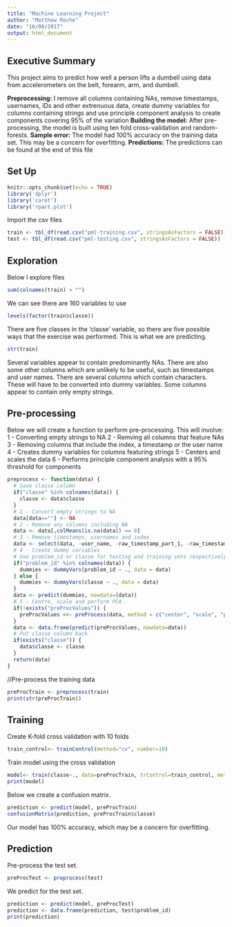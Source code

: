 ```yaml
---
title: "Machine Learning Project"
author: "Matthew Roche"
date: "16/08/2017"
output: html_document
---
```


## Executive Summary

This project aims to predict how well a person lifts a dumbell using data from accelerometers on the belt, forearm, arm, and dumbell.

**Preprocessing:** I remove all columns containing NAs, remove timestamps, usernames, IDs and other extrenuous data, create dummy variables for columns containing strings and use principle component analysis to create components covering 95% of the variation
**Building the model:** After pre-processing, the model is built using ten fold cross-validation and random-forests.
**Sample error:** The model had 100% accuracy on the training data set. This may be a concern for overfitting.
**Predictions:** The predictions can be found at the end of this file

## Set Up

```r
knitr::opts_chunk$set(echo = TRUE)
library('dplyr')
library('caret')
library('rpart.plot')
```

Import the csv files

```r
train <- tbl_df(read.csv("pml-training.csv", stringsAsFactors = FALSE))
test <- tbl_df(read.csv("pml-testing.csv", stringsAsFactors = FALSE))
```

## Exploration

Below I explore files

```r
sum(colnames(train) > "")
```

We can see there are 160 variables to use

```r
levels(factor(train$classe))
```

There are five classes in the 'classe' variable, so there are five possible ways that the exercise was performed. This is what we are predicting.

```r
str(train)
```

Several variables appear to contain predominantly NAs. There are also some other columns which are unlikely to be useful, such as timestamps and user names. There are several columns which contain characters. These will have to be converted into dummy variables. Some columns appear to contain only empty strings.

## Pre-processing

Below we will create a function to perform pre-processing. This will involve:
1 - Converting empty strings to NA
2 - Remving all columns that feature NAs
3 - Removing columns that include the index, a timestamp or the user name
4 - Creates dummy variables for columns featuring strings
5 - Centers and scales the data
6 - Performs principle component analysis with a 95% threshold for components

```r

preprocess <- function(data) {
  # Save classe column
  if("classe" %in% colnames(data)) {
    classe <- data$classe
  }
  # 1 - Convert empty strings to NA
  data[data==""] <- NA
  # 2 - Remove any columns including NA
  data <- data[,colMeans(is.na(data)) == 0]
  # 3 - Remove timestamps, usernames and index
  data <- select(data, -user_name, -raw_timestamp_part_1, -raw_timestamp_part_2, -cvtd_timestamp, -X, -new_window, -num_window)
  # 4 - Create dummy variables
  # Use problem_id or classe for testing and training sets respectively
  if("problem_id" %in% colnames(data)) {
    dummies <- dummyVars(problem_id ~ ., data = data)
  } else {
    dummies <- dummyVars(classe ~ ., data = data)
  }
  data <- predict(dummies, newdata=(data))
  # 5 - Centre, scale and perform PCA
  if(!exists("preProcValues")) {
    preProcValues <<- preProcess(data, method = c("center", "scale", "pca"), thresh=0.95)
  }
  data <- data.frame(predict(preProcValues, newdata=data))
  # Put classe column back
  if(exists("classe")) {
    data$classe <- classe
  }
  return(data)
}

```

//Pre-process the training data

```r
preProcTrain <- preprocess(train)
print(str(preProcTrain))
```

## Training

Create K-fold cross validation with 10 folds

```r
train_control<- trainControl(method="cv", number=10)
```

Train model using the cross validation

```r
model<- train(classe~., data=preProcTrain, trControl=train_control, method="rf")
print(model)
```

Below we create a confusion matrix.

```r
prediction <- predict(model, preProcTrain)
confusionMatrix(prediction, preProcTrain$classe)
```

Our model has 100% accuracy, which may be a concern for overfitting.

## Prediction

Pre-process the test set.

```r
preProcTest <- preprocess(test)
```

We predict for the test set.

```r
prediction <- predict(model, preProcTest)
prediction <- data.frame(prediction, test$problem_id)
print(prediction)
```

